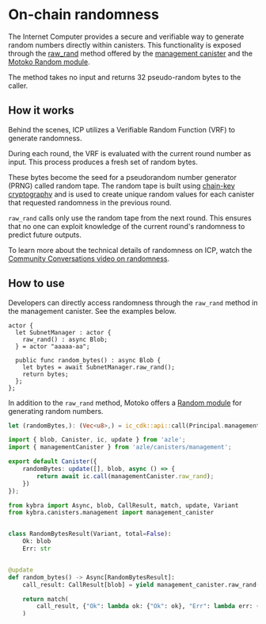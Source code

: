 # On-chain randomness

The Internet Computer provides a secure and verifiable way to generate random numbers directly within canisters. This functionality is exposed through the [raw_rand](../../../references/ic-interface-spec.md) method offered by the [management canister](../advanced-features/management-canister.mdx) and the [Motoko Random module](https://internetcomputer.org/docs/current/motoko/main/base/Random). 

The method takes no input and returns 32 pseudo-random bytes to the caller.

## How it works
Behind the scenes, ICP utilizes a Verifiable Random Function (VRF) to generate randomness.

During each round, the VRF is evaluated with the current round number as input. This process produces a fresh set of random bytes.

These bytes become the seed for a pseudorandom number generator (PRNG) called random tape. The random tape is built using [chain-key cryptography](https://internetcomputer.org/how-it-works/chain-key-technology) and is used to create unique random values for each canister that requested randomness in the previous round.

`raw_rand` calls only use the random tape from the next round. This ensures that no one can exploit knowledge of the current round's randomness to predict future outputs.

To learn more about the technical details of randomness on ICP, watch the [Community Conversations video on randomness](https://www.youtube.com/watch?v=nl5BuiWClD0).

## How to use
Developers can directly access randomness through the `raw_rand` method in the management canister. See the examples below.

<Tabs groupId="language">
<TabItem value="motoko" label="Motoko" default>

```motoko
actor {
  let SubnetManager : actor {
    raw_rand() : async Blob;
  } = actor "aaaaa-aa";

  public func random_bytes() : async Blob {
    let bytes = await SubnetManager.raw_rand();
    return bytes;
  };
};
```

In addition to the `raw_rand` method, Motoko offers a [Random module](https://internetcomputer.org/docs/current/motoko/main/base/Random) for generating random numbers. 

</TabItem>

<TabItem value="rust" label="rust">

```rust
let (randomBytes,): (Vec<u8>,) = ic_cdk::api::call(Principal.management_canister(), "raw_rand", ()).await?;
```
</TabItem>

<TabItem value="typescript" label="typescript">

```typescript
import { blob, Canister, ic, update } from 'azle';
import { managementCanister } from 'azle/canisters/management';

export default Canister({
    randomBytes: update([], blob, async () => {
        return await ic.call(managementCanister.raw_rand);
    })
});
```
</TabItem>

<TabItem value="python" label="python">

```python
from kybra import Async, blob, CallResult, match, update, Variant
from kybra.canisters.management import management_canister


class RandomBytesResult(Variant, total=False):
    Ok: blob
    Err: str


@update
def random_bytes() -> Async[RandomBytesResult]:
    call_result: CallResult[blob] = yield management_canister.raw_rand()

    return match(
        call_result, {"Ok": lambda ok: {"Ok": ok}, "Err": lambda err: {"Err": err}}
    )
```

</TabItem>
</Tabs>

